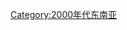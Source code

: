 {{yearcat}}
{{year by category
|m=2
|c=0
|d=0
|y=7
|cat=東南亞
|sortkey=東南亞
|parent=依年份劃分的21世紀東南亞
|subcat=2007年亞洲
}}

[[Category:2000年代东南亚|Category:2000年代东南亚]]